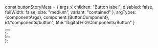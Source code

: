 
 const buttonStoryMeta = {
  args :{
    children: "Button label",
    disabled: false,
    fullWidth: false,
    size: "medium",
    variant: "contained"
  },
  argTypes:{componentArgs},
  component:{ButtonComponent},
  id:"components/button",
  title:"Digital HIG/Components/Button"
}


  <div style={{ padding: "8px 0" }}>
    <Button {...ButtonProps} />
  </div>
);


  <div style={{ padding: "8px 0" }}>
    <Button {...args} />
  </div>
);
